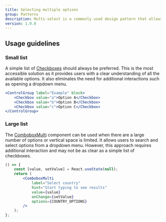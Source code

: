 ```yaml
---
title: Selecting multiple options
group: Patterns
description: Multi-select is a commonly used design pattern that allows users to select multiple options from a list. This pattern is used in various contexts such as search filters, form fields, and more.
version: 1.0.0
---
```


## Usage guidelines

### Small list

A simple list of [Checkboxes](/components/control-input#Checkbox) should always be preferred. This is the most accessible solution as it provides users with a clear understanding of all the available options. It also eliminates the need for additional interactions such as opening a dropdown menu.

```jsx live
<ControlGroup label="Example" block>
	<Checkbox value="a">Option A</Checkbox>
	<Checkbox value="b">Option B</Checkbox>
	<Checkbox value="c">Option C</Checkbox>
</ControlGroup>
```

### Large list

The [ComboboxMulti](/components/combobox) component can be used when there are a large number of options or vertical space is limited. It allows users to search and select options from a dropdown menu. However, this approach requires additional interaction and may not be as clear as a simple list of checkboxes.

```jsx live
() => {
	const [value, setValue] = React.useState(null);
	return (
		<ComboboxMulti
			label="Select country"
			hint="Start typing to see results"
			value={value}
			onChange={setValue}
			options={COUNTRY_OPTIONS}
		/>
	);
};
```
